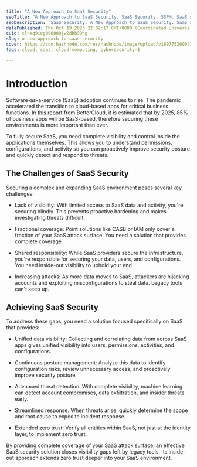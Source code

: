 ```yaml
---
title: "A New Approach to SaaS Security"
seoTitle: "A New Approach to SaaS Security. SaaS Security. SSPM. SaaS security."
seoDescription: "SaaS Security. A New Approach to SaaS Security. SaaS security best practices. SaaS security challenges. SaaS cloud security. SSPM."
datePublished: Thu Oct 19 2023 22:02:17 GMT+0000 (Coordinated Universal Time)
cuid: clnxq9ieg000008jw2dhb99hg
slug: a-new-approach-to-saas-security
cover: https://cdn.hashnode.com/res/hashnode/image/upload/v1697752090413/f9b02e76-c500-4da5-a184-ebc217ba440b.png
tags: cloud, saas, cloud-computing, cybersecurity-1

---
```


# Introduction

Software-as-a-service (SaaS) adoption continues to rise. The pandemic accelerated the transition to cloud-based apps for critical business functions. In [this report](https://pages.bettercloud.com/rs/719-KZY-706/images/2020_StateofSaaSOpsReport.pdf?mkt_tok=NzE5LUtaWS03MDYAAAF8LQdmoC7u54xbqxNwp0au4Zk7SiYaaqq2vupXFxCvaP5vY8gSQtlGFsUsRI8oj5Fl2m5PwIZUUAlzVZL_-hUEQ2RdNqgEzDAmZA5bZtowS_v-zMs) from BetterCloud, it is estimated that by 2025, 85% of business apps will be SaaS-based, therefore securing these environments is more important than ever.

To fully secure SaaS, you need complete visibility and control inside the applications themselves. This allows you to understand permissions, configurations, and activity so you can proactively improve security posture and quickly detect and respond to threats.

## The Challenges of SaaS Security

Securing a complex and expanding SaaS environment poses several key challenges:

* Lack of visibility: With limited access to SaaS data and activity, you're securing blindly. This prevents proactive hardening and makes investigating threats difficult.

* Fractional coverage: Point solutions like CASB or IAM only cover a fraction of your SaaS attack surface. You need a solution that provides complete coverage.

* Shared responsibility: While SaaS providers secure the infrastructure, you're responsible for securing your data, users, and configurations. You need inside-out visibility to uphold your end.

* Increasing attacks: As more data moves to SaaS, attackers are hijacking accounts and exploiting misconfigurations to steal data. Legacy tools can't keep up.


## Achieving SaaS Security

To address these gaps, you need a solution focused specifically on SaaS that provides:

* Unified data visibility: Collecting and correlating data from across SaaS apps gives unified visibility into users, permissions, activities, and configurations.

* Continuous posture management: Analyze this data to identify configuration risks, review unnecessary access, and proactively improve security posture.

* Advanced threat detection: With complete visibility, machine learning can detect account compromises, data exfiltration, and insider threats early.

* Streamlined response: When threats arise, quickly determine the scope and root cause to expedite incident response.

* Extended zero trust: Verify all entities within SaaS, not just at the identity layer, to implement zero trust.


By providing complete coverage of your SaaS attack surface, an effective SaaS security solution closes visibility gaps left by legacy tools. Its inside-out approach extends zero trust deeper into your SaaS environment.